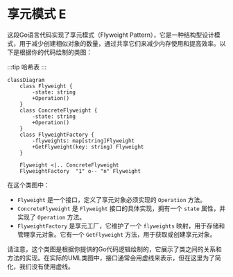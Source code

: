 # 享元模式 E 
这段Go语言代码实现了享元模式（Flyweight Pattern），它是一种结构型设计模式，用于减少创建相似对象的数量，通过共享它们来减少内存使用和提高效率。以下是根据你的代码绘制的类图：

:::tip
哈希表
:::

```mermaid
classDiagram
    class Flyweight {
        -state: string
        +Operation()
    }
    class ConcreteFlyweight {
        -state: string
        +Operation()
    }
    class FlyweightFactory {
        -flyweights: map[string]Flyweight
        +GetFlyweight(key: string) Flyweight
    }

    Flyweight <|.. ConcreteFlyweight
    FlyweightFactory  "1" o-- "n" Flyweight
```

在这个类图中：
- `Flyweight` 是一个接口，定义了享元对象必须实现的 `Operation` 方法。
- `ConcreteFlyweight` 是 `Flyweight` 接口的具体实现，拥有一个 `state` 属性，并实现了 `Operation` 方法。
- `FlyweightFactory` 是享元工厂，它维护了一个 `flyweights` 映射，用于存储和管理享元对象。它有一个 `GetFlyweight` 方法，用于获取或创建享元对象。

请注意，这个类图是根据你提供的Go代码逻辑绘制的，它展示了类之间的关系和方法的实现。在实际的UML类图中，接口通常会用虚线来表示，但在这里为了简化，我们没有使用虚线。



